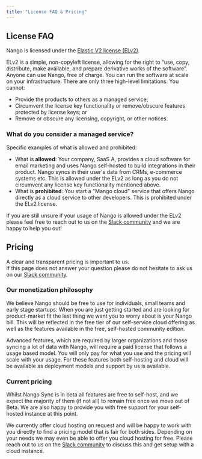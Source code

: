 ```yaml
---
title: "License FAQ & Pricing"
---
```


## License FAQ[](#license-faq "Direct link to License FAQ")

Nango is licensed under the [Elastic V2 license (ELv2)](https://github.com/NangoHQ/nango/blob/main/LICENSE).

ELv2 is a simple, non-copyleft license, allowing for the right to “use, copy, distribute, make available, and prepare derivative works of the software”. Anyone can use Nango, free of charge. You can run the software at scale on your infrastructure. There are only three high-level limitations. You cannot:

* Provide the products to others as a managed service;
* Circumvent the license key functionality or remove/obscure features protected by license keys; or
* Remove or obscure any licensing, copyright, or other notices.

### What do you consider a managed service?[](#what-do-you-consider-a-managed-service "Direct link to What do you consider a managed service?")

Specific examples of what is allowed and prohibited:

* What is **allowed**: Your company, SaaS A, provides a cloud software for email marketing and uses Nango self-hosted to build integrations in their product. Nango syncs in their user's data from CRMs, e-commerce systems etc. This is allowed under the ELv2 as long as you do not circumvent any license key functionality mentioned above.
* What is **prohibited**: You start a "Mango cloud" service that offers Nango directly as a cloud service to other developers. This is prohibited under the ELv2 license.

If you are still unsure if your usage of Nango is allowed under the ELv2 please feel free to reach out to us on the [Slack community](https://nango.dev/slack) and we are happy to help you out!

## Pricing[](#pricing "Direct link to Pricing")

A clear and transparent pricing is important to us.  
If this page does not answer your question please do not hesitate to ask us on our [Slack community](https://nango.dev/slack). 

### Our monetization philosophy[](#our-monetization-philosophy "Direct link to Our monetization philosophy")

We believe Nango should be free to use for individuals, small teams and early stage startups: When you are just getting started and are looking for product-market fit the last thing we want you to worry about is your Nango bill. This will be reflected in the free tier of our self-service cloud offering as well as the features available in the free, self-hosted community edition.

Advanced features, which are required by larger organizations and those syncing a lot of data with Nango, will require a paid license that follows a usage based model. You will only pay for what you use and the pricing will scale with your usage. For these features both self-hosting and cloud will be available as deployment models and support by us is available.

### Current pricing[](#current-pricing "Direct link to Current pricing")

Whilst Nango Sync is in beta all features are free to self-host, and we expect the majority of them (if not all) to remain free once we move out of Beta. We are also happy to provide you with free support for your self-hosted instance at this point.

We currently offer cloud hosting on request and will be happy to work with you directly to find a pricing model that is fair for both sides. Depending on your needs we may even be able to offer you cloud hosting for free. Please reach out to us on the [Slack community](https://nango.dev/slack) to discuss this and get setup with a cloud instance.